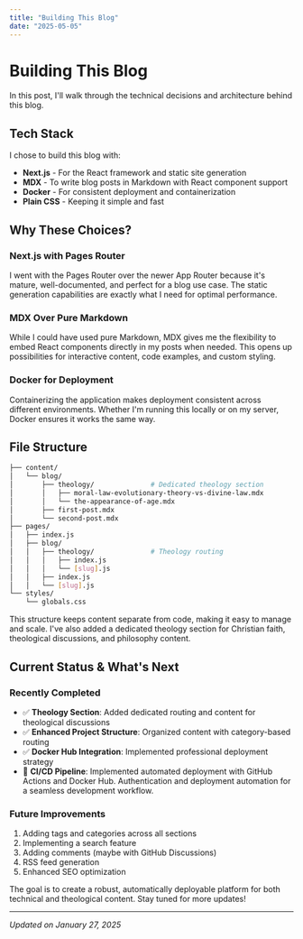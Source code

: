 ```yaml
---
title: "Building This Blog"
date: "2025-05-05"
---
```


# Building This Blog

In this post, I'll walk through the technical decisions and architecture behind this blog.

## Tech Stack

I chose to build this blog with:

- **Next.js** - For the React framework and static site generation
- **MDX** - To write blog posts in Markdown with React component support  
- **Docker** - For consistent deployment and containerization
- **Plain CSS** - Keeping it simple and fast

## Why These Choices?

### Next.js with Pages Router

I went with the Pages Router over the newer App Router because it's mature, well-documented, and perfect for a blog use case. The static generation capabilities are exactly what I need for optimal performance.

### MDX Over Pure Markdown

While I could have used pure Markdown, MDX gives me the flexibility to embed React components directly in my posts when needed. This opens up possibilities for interactive content, code examples, and custom styling.

### Docker for Deployment

Containerizing the application makes deployment consistent across different environments. Whether I'm running this locally or on my server, Docker ensures it works the same way.

## File Structure

```bash
├── content/
│   └── blog/
│       ├── theology/              # Dedicated theology section
│       │   ├── moral-law-evolutionary-theory-vs-divine-law.mdx
│       │   └── the-appearance-of-age.mdx
│       ├── first-post.mdx
│       └── second-post.mdx
├── pages/
│   ├── index.js
│   ├── blog/
│   │   ├── theology/              # Theology routing
│   │   │   ├── index.js
│   │   │   └── [slug].js
│   │   ├── index.js
│   │   └── [slug].js
└── styles/
    └── globals.css
```

This structure keeps content separate from code, making it easy to manage and scale. I've also added a dedicated theology section for Christian faith, theological discussions, and philosophy content.

## Current Status & What's Next

### Recently Completed
- ✅ **Theology Section**: Added dedicated routing and content for theological discussions
- ✅ **Enhanced Project Structure**: Organized content with category-based routing
- ✅ **Docker Hub Integration**: Implemented professional deployment strategy
- 🔄 **CI/CD Pipeline**: Implemented automated deployment with GitHub Actions and Docker Hub. Authentication and deployment automation for a seamless development workflow.

### Future Improvements
1. Adding tags and categories across all sections
2. Implementing a search feature
3. Adding comments (maybe with GitHub Discussions)
4. RSS feed generation
5. Enhanced SEO optimization

The goal is to create a robust, automatically deployable platform for both technical and theological content. Stay tuned for more updates!

---

*Updated on January 27, 2025* 
